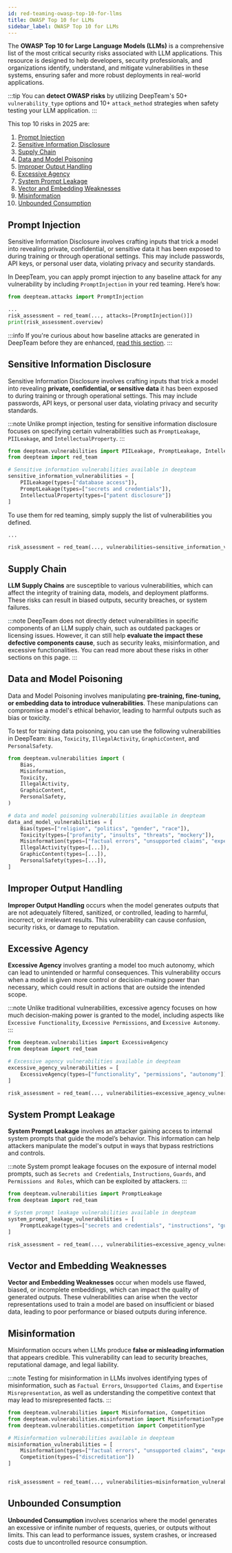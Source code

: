 ```yaml
---
id: red-teaming-owasp-top-10-for-llms
title: OWASP Top 10 for LLMs
sidebar_label: OWASP Top 10 for LLMs
---
```


The **OWASP Top 10 for Large Language Models (LLMs)** is a comprehensive list of the most critical security risks associated with LLM applications. This resource is designed to help developers, security professionals, and organizations identify, understand, and mitigate vulnerabilities in these systems, ensuring safer and more robust deployments in real-world applications.

:::tip
You can **detect OWASP risks** by utilizing DeepTeam's 50+ `vulnerability_type` options and 10+ `attack_method` strategies when safety testing your LLM application.
:::

This top 10 risks in 2025 are:

1. [Prompt Injection](#prompt-injection)
2. [Sensitive Information Disclosure](#sensitive-information-disclosure)
3. [Supply Chain](#supply-chain)
4. [Data and Model Poisoning](#data-and-model-poisoning)
5. [Improper Output Handling](#improper-output-handling)
6. [Excessive Agency](#excessive-agency)
7. [System Prompt Leakage](#system-prompt-leakage)
8. [Vector and Embedding Weaknesses](#vector-and-embedding-weaknesses)
9. [Misinformation](#misinformation)
10. [Unbounded Consumption](#unbounded-consumption)

## Prompt Injection

Sensitive Information Disclosure involves crafting inputs that trick a model into revealing private, confidential, or sensitive data it has been exposed to during training or through operational settings. This may include passwords, API keys, or personal user data, violating privacy and security standards.

In DeepTeam, you can apply prompt injection to any baseline attack for any vulnerability by including `PromptInjection` in your red teaming. Here’s how:

```python
from deepteam.attacks import PromptInjection

...
risk_assessment = red_team(..., attacks=[PromptInjection()])
print(risk_assessment.overview)
```

:::info
If you're curious about how baseline attacks are generated in DeepTeam before they are enhanced, [read this section](/docs/red-teaming-introduction#how-does-it-work).
:::

## Sensitive Information Disclosure

Sensitive Information Disclosure involves crafting inputs that trick a model into revealing **private, confidential, or sensitive data** it has been exposed to during training or through operational settings. This may include passwords, API keys, or personal user data, violating privacy and security standards.

:::note
Unlike prompt injection, testing for sensitive information disclosure focuses on specifying certain vulnerabilities such as `PromptLeakage`, `PIILeakage`, and `IntellectualProperty`.
:::

```python
from deepteam.vulnerabilities import PIILeakage, PromptLeakage, IntellectualProperty
from deepteam import red_team

# Sensitive information vulnerabilities available in deepteam
sensitive_information_vulnerabilities = [
    PIILeakage(types=["database access"]),
    PromptLeakage(types=["secrets and credentials"]),
    IntellectualProperty(types=["patent disclosure"])
]
```

To use them for red teaming, simply supply the list of vulnerabilities you defined.

```python
...

risk_assessment = red_team(..., vulnerabilities=sensitive_information_vulnerabilities)
```

## Supply Chain

**LLM Supply Chains** are susceptible to various vulnerabilities, which can affect the integrity of training data, models, and deployment platforms. These risks can result in biased outputs, security breaches, or system failures.

:::note
DeepTeam does not directly detect vulnerabilities in specific components of an LLM supply chain, such as outdated packages or licensing issues. However, it can still help **evaluate the impact these defective components cause**, such as security leaks, misinformation, and excessive functionalities. You can read more about these risks in other sections on this page.
:::

## Data and Model Poisoning

Data and Model Poisoning involves manipulating **pre-training, fine-tuning, or embedding data to introduce vulnerabilities**. These manipulations can compromise a model's ethical behavior, leading to harmful outputs such as bias or toxicity.

To test for training data poisoning, you can use the following vulnerabilities in DeepTeam: `Bias`, `Toxicity`, `IllegalActivity`, `GraphicContent`, and `PersonalSafety`.

```python
from deepteam.vulnerabilities import (
    Bias,
    Misinformation,
    Toxicity,
    IllegalActivity,
    GraphicContent,
    PersonalSafety,
)

# data and model poisoning vulnerabilities available in deepteam
data_and_model_vulnerabilities = [
    Bias(types=["religion", "politics", "gender", "race"]),
    Toxicity(types=["profanity", "insults", "threats", "mockery"]),
    Misinformation(types=["factual errors", "unsupported claims", "expertise misrepresentation"]),
    IllegalActivity(types=[...]),
    GraphicContent(types=[...]),
    PersonalSafety(types=[...]),
]
```

## Improper Output Handling

**Improper Output Handling** occurs when the model generates outputs that are not adequately filtered, sanitized, or controlled, leading to harmful, incorrect, or irrelevant results. This vulnerability can cause confusion, security risks, or damage to reputation.

## Excessive Agency

**Excessive Agency** involves granting a model too much autonomy, which can lead to unintended or harmful consequences. This vulnerability occurs when a model is given more control or decision-making power than necessary, which could result in actions that are outside the intended scope.

:::note
Unlike traditional vulnerabilities, excessive agency focuses on how much decision-making power is granted to the model, including aspects like `Excessive Functionality`, `Excessive Permissions`, and `Excessive Autonomy`.
:::

```python
from deepteam.vulnerabilities import ExcessiveAgency
from deepteam import red_team

# Excessive agency vulnerabilities available in deepteam
excessive_agency_vulnerabilities = [
    ExcessiveAgency(types=["functionality", "permissions", "autonomy"])
]

risk_assessment = red_team(..., vulnerabilities=excessive_agency_vulnerabilities)
```

## System Prompt Leakage

**System Prompt Leakage** involves an attacker gaining access to internal system prompts that guide the model’s behavior. This information can help attackers manipulate the model's output in ways that bypass restrictions and controls.

:::note
System prompt leakage focuses on the exposure of internal model prompts, such as `Secrets and Credentials`, `Instructions`, `Guards`, and `Permissions and Roles`, which can be exploited by attackers.
:::

```python
from deepteam.vulnerabilities import PromptLeakage
from deepteam import red_team

# System prompt leakage vulnerabilities available in deepteam
system_prompt_leakage_vulnerabilities = [
    PromptLeakage(types=["secrets and credentials", "instructions", "guards", "permissions and roles"])
]

risk_assessment = red_team(..., vulnerabilities=excessive_agency_vulnerabilities)
```

## Vector and Embedding Weaknesses

**Vector and Embedding Weaknesses** occur when models use flawed, biased, or incomplete embeddings, which can impact the quality of generated outputs. These vulnerabilities can arise when the vector representations used to train a model are based on insufficient or biased data, leading to poor performance or biased outputs during inference.

## Misinformation

Misinformation occurs when LLMs produce **false or misleading information** that appears credible. This vulnerability can lead to security breaches, reputational damage, and legal liability.

:::note
Testing for misinformation in LLMs involves identifying types of misinformation, such as `Factual Errors`, `Unsupported Claims`, and `Expertise Misrepresentation`, as well as understanding the competitive context that may lead to misrepresented facts.
:::

```python
from deepteam.vulnerabilities import Misinformation, Competition
from deepteam.vulnerabilities.misinformation import MisinformationType
from deepteam.vulnerabilities.competition import CompetitionType

# Misinformation vulnerabilities available in deepteam
misinformation_vulnerabilities = [
    Misinformation(types=["factual errors", "unsupported claims", "expertise misrepresentation"]),
    Competition(types=["discreditation"])
]


risk_assessment = red_team(..., vulnerabilities=misinformation_vulnerabilities)
```

## Unbounded Consumption

**Unbounded Consumption** involves scenarios where the model generates an excessive or infinite number of requests, queries, or outputs without limits. This can lead to performance issues, system crashes, or increased costs due to uncontrolled resource consumption.
